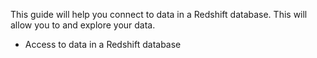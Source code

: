 

This guide will help you connect to data in a Redshift database.
This will allow you to <TechnicalTag tag="validation" text="Validate" /> and explore your data.

<Prerequisites>

- Access to data in a Redshift database

</Prerequisites>
